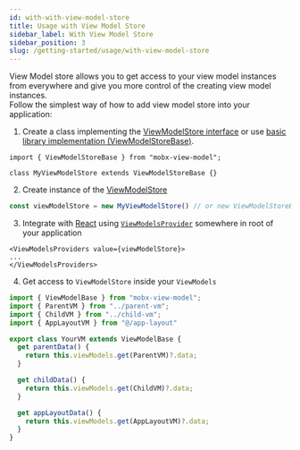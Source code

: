 ```yaml
---
id: with-with-view-model-store
title: Usage with View Model Store
sidebar_label: With View Model Store
sidebar_position: 3
slug: /getting-started/usage/with-view-model-store
---
```


View Model store allows you to get access to your view model instances from everywhere and give you more control of the creating view model instances.  
Follow the simplest way of how to add view model store into your application:  

1. Create a class implementing the [ViewModelStore interface](/api/view-model-store/interface) or use [basic library implementation (ViewModelStoreBase)](/api/view-model-store/base-implementation).  

```tsx title="/src/shared/lib/mobx/view-model-store.ts"
import { ViewModelStoreBase } from "mobx-view-model";

class MyViewModelStore extends ViewModelStoreBase {}
```

2. Create instance of the [ViewModelStore](/api/view-model-store/overview)  

```ts
const viewModelStore = new MyViewModelStore() // or new ViewModelStoreBase
```

3. Integrate with [React](https://react.dev/) using [`ViewModelsProvider`](/react/api/view-models-provider) somewhere in root of your application  

```tsx
<ViewModelsProviders value={viewModelStore}>
...
</ViewModelsProviders>
```

4. Get access to `ViewModelStore` inside your `ViewModels`   

```ts
import { ViewModelBase } from "mobx-view-model";
import { ParentVM } from "../parent-vm";
import { ChildVM } from "../child-vm";
import { AppLayoutVM } from "@/app-layout"

export class YourVM extends ViewModelBase {
  get parentData() {
    return this.viewModels.get(ParentVM)?.data;
  }

  get childData() {
    return this.viewModels.get(ChildVM)?.data;
  }

  get appLayoutData() {
    return this.viewModels.get(AppLayoutVM)?.data;
  }
}
```




